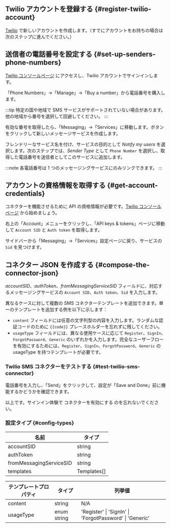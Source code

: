 ## Twilio アカウントを登録する \{#register-twilio-account}

[Twilio](https://www.twilio.com) で新しいアカウントを作成します。（すでにアカウントをお持ちの場合は次のステップに進んでください。）

## 送信者の電話番号を設定する \{#set-up-senders-phone-numbers}

[Twilio コンソールページ](https://console.twilio.com/) にアクセスし、Twilio アカウントでサインインします。

「Phone Numbers」->「Manage」->「Buy a number」から電話番号を購入します。

:::tip
特定の国や地域で SMS サービスがサポートされていない場合があります。他の地域から番号を選択して回避してください。
:::

有効な番号を取得したら、「Messaging」->「Services」に移動します。ボタンをクリックして新しいメッセージサービスを作成します。

フレンドリーなサービス名を付け、サービスの目的として _Notify my users_ を選択します。次のステップでは、_Sender Type_ として `Phone Number` を選択し、取得した電話番号を送信者としてこのサービスに追加します。

:::note
各電話番号は 1 つのメッセージングサービスにのみリンクできます。
:::

## アカウントの資格情報を取得する \{#get-account-credentials}

コネクターを機能させるために API の資格情報が必要です。[Twilio コンソールページ](https://console.twilio.com/) から始めましょう。

右上の「Account」メニューをクリックし、「API keys & tokens」ページに移動して `Account SID` と `Auth token` を取得します。

サイドバーから「Messaging」->「Services」設定ページに戻り、サービスの `Sid` を見つけます。

## コネクター JSON を作成する \{#compose-the-connector-json}

_accountSID_、_authToken_、_fromMessagingServiceSID_ フィールドに、対応するメッセージングサービスの `Account SID`、`Auth token`、`Sid` を入力します。

異なるケースに対して複数の SMS コネクターテンプレートを追加できます。単一のテンプレートを追加する例を以下に示します：

- `content` フィールドには任意の文字列型の内容を入力します。ランダムな認証コードのために `{{code}}` プレースホルダーを忘れずに残してください。
- `usageType` フィールドには、異なる使用ケースに応じて `Register`、`SignIn`、`ForgotPassword`、`Generic` のいずれかを入力します。完全なユーザーフローを有効にするためには、`Register`、`SignIn`、`ForgotPassword`、`Generic` の usageType を持つテンプレートが必要です。

### Twilio SMS コネクターをテストする \{#test-twilio-sms-connector}

電話番号を入力し、「Send」をクリックして、設定が「Save and Done」前に機能するかどうかを確認できます。

以上です。サインイン体験で <MainSiteUrl href="/connectors/sms-connectors/#enable-phone-number-sign-up-or-sign-in">コネクターを有効にする</MainSiteUrl> のを忘れないでください。

### 設定タイプ \{#config-types}

| 名前                    | タイプ      |
| ----------------------- | ----------- |
| accountSID              | string      |
| authToken               | string      |
| fromMessagingServiceSID | string      |
| templates               | Templates[] |

| テンプレートプロパティ | タイプ      | 列挙値                                                  |
| ---------------------- | ----------- | ------------------------------------------------------- |
| content                | string      | N/A                                                     |
| usageType              | enum string | 'Register' \| 'SignIn' \| 'ForgotPassword' \| 'Generic' |
